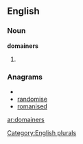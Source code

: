 ==English==

===Noun===
'''domainers'''

# {{plural of|[[domainer]]}}

===Anagrams===
* {{alphagram|adeimnors}}
* [[randomise#English|randomise]]
* [[romanised#English|romanised]]


[[Category:English plurals]]

[[ar:domainers]]